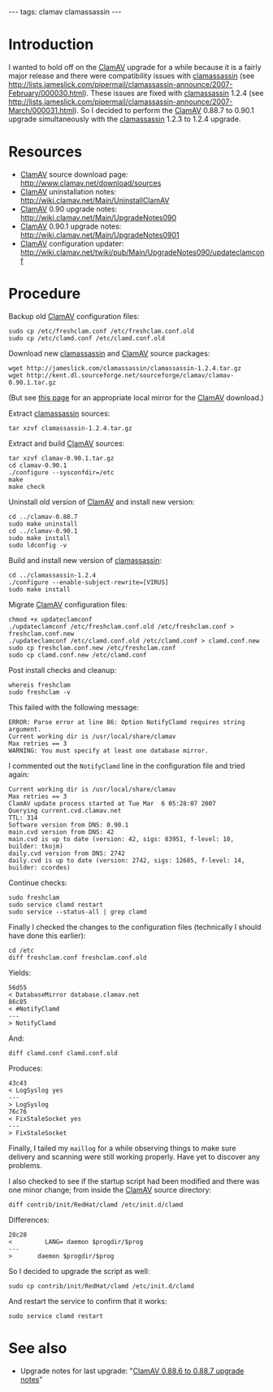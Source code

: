 ---
tags: clamav clamassassin
---
= Introduction =
I wanted to hold off on the [[ClamAV]] upgrade for a while because it is a fairly major release and there were compatibility issues with [[clamassassin]] (see http://lists.jameslick.com/pipermail/clamassassin-announce/2007-February/000030.html). These issues are fixed with [[clamassassin]] 1.2.4 (see http://lists.jameslick.com/pipermail/clamassassin-announce/2007-March/000031.html). So I decided to perform the [[ClamAV]] 0.88.7 to 0.90.1 upgrade simultaneously with the [[clamassassin]] 1.2.3 to 1.2.4 upgrade.

= Resources =

* [[ClamAV]] source download page: http://www.clamav.net/download/sources
* [[ClamAV]] uninstallation notes: http://wiki.clamav.net/Main/UninstallClamAV
* [[ClamAV]] 0.90 upgrade notes: http://wiki.clamav.net/Main/UpgradeNotes090
* [[ClamAV]] 0.90.1 upgrade notes: http://wiki.clamav.net/Main/UpgradeNotes0901
* [[ClamAV]] configuration updater: http://wiki.clamav.net/twiki/pub/Main/UpgradeNotes090/updateclamconf

= Procedure =

Backup old [[ClamAV]] configuration files:

<pre>sudo cp /etc/freshclam.conf /etc/freshclam.conf.old
sudo cp /etc/clamd.conf /etc/clamd.conf.old</pre>

Download new [[clamassassin]] and [[ClamAV]] source packages:

<pre>wget http://jameslick.com/clamassassin/clamassassin-1.2.4.tar.gz
wget http://kent.dl.sourceforge.net/sourceforge/clamav/clamav-0.90.1.tar.gz</pre>

(But see [http://www.clamav.net/download/sources this page] for an appropriate local mirror for the [[ClamAV]] download.)

Extract [[clamassassin]] sources:

<pre>tar xzvf clamassassin-1.2.4.tar.gz</pre>

Extract and build [[ClamAV]] sources:

<pre>tar xzvf clamav-0.90.1.tar.gz
cd clamav-0.90.1
./configure --sysconfdir=/etc
make
make check</pre>

Uninstall old version of [[ClamAV]] and install new version:

<pre>cd ../clamav-0.88.7
sudo make uninstall
cd ../clamav-0.90.1
sudo make install
sudo ldconfig -v</pre>

Build and install new version of [[clamassassin]]:

<pre>cd ../clamassassin-1.2.4
./configure --enable-subject-rewrite=[VIRUS]
sudo make install</pre>

Migrate [[ClamAV]] configuration files:

<pre>chmod +x updateclamconf
./updateclamconf /etc/freshclam.conf.old /etc/freshclam.conf > freshclam.conf.new
./updateclamconf /etc/clamd.conf.old /etc/clamd.conf > clamd.conf.new
sudo cp freshclam.conf.new /etc/freshclam.conf
sudo cp clamd.conf.new /etc/clamd.conf</pre>

Post install checks and cleanup:

<pre>whereis freshclam
sudo freshclam -v</pre>

This failed with the following message:

<pre>ERROR: Parse error at line 86: Option NotifyClamd requires string argument.
Current working dir is /usr/local/share/clamav
Max retries == 3
WARNING: You must specify at least one database mirror.</pre>

I commented out the <tt>NotifyClamd</tt> line in the configuration file and tried again:

<pre>Current working dir is /usr/local/share/clamav
Max retries == 3
ClamAV update process started at Tue Mar  6 05:28:07 2007
Querying current.cvd.clamav.net
TTL: 314
Software version from DNS: 0.90.1
main.cvd version from DNS: 42
main.cvd is up to date (version: 42, sigs: 83951, f-level: 10, builder: tkojm)
daily.cvd version from DNS: 2742
daily.cvd is up to date (version: 2742, sigs: 12685, f-level: 14, builder: ccordes)</pre>

Continue checks:

<pre>sudo freshclam
sudo service clamd restart
sudo service --status-all | grep clamd</pre>

Finally I checked the changes to the configuration files (technically I should have done this earlier):

<pre>cd /etc
diff freshclam.conf freshclam.conf.old</pre>

Yields:

<pre>56d55
< DatabaseMirror database.clamav.net
86c85
< #NotifyClamd
---
> NotifyClamd</pre>

And:

<pre>diff clamd.conf clamd.conf.old</pre>

Produces:

<pre>43c43
< LogSyslog yes
---
> LogSyslog
76c76
< FixStaleSocket yes
---
> FixStaleSocket</pre>

Finally, I tailed my <tt>maillog</tt> for a while observing things to make sure delivery and scanning were still working properly. Have yet to discover any problems.

I also checked to see if the startup script had been modified and there was one minor change; from inside the [[ClamAV]] source directory:

<pre>diff contrib/init/RedHat/clamd /etc/init.d/clamd</pre>

Differences:

<pre>28c28
<         LANG= daemon $progdir/$prog
---
>       daemon $progdir/$prog</pre>

So I decided to upgrade the script as well:

<pre>sudo cp contrib/init/RedHat/clamd /etc/init.d/clamd</pre>

And restart the service to confirm that it works:

<pre>sudo service clamd restart</pre>

= See also =

* Upgrade notes for last upgrade: "[[ClamAV 0.88.6 to 0.88.7 upgrade notes]]"
